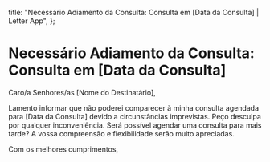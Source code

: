   title: "Necessário Adiamento da Consulta: Consulta em [Data da Consulta] | Letter App",
};

# Necessário Adiamento da Consulta: Consulta em [Data da Consulta]

Caro/a Senhores/as [Nome do Destinatário],

Lamento informar que não poderei comparecer à minha consulta agendada para [Data da Consulta] devido a circunstâncias imprevistas. Peço desculpa por qualquer inconveniência. Será possível agendar uma consulta para mais tarde? A vossa compreensão e flexibilidade serão muito apreciadas.

Com os melhores cumprimentos,
